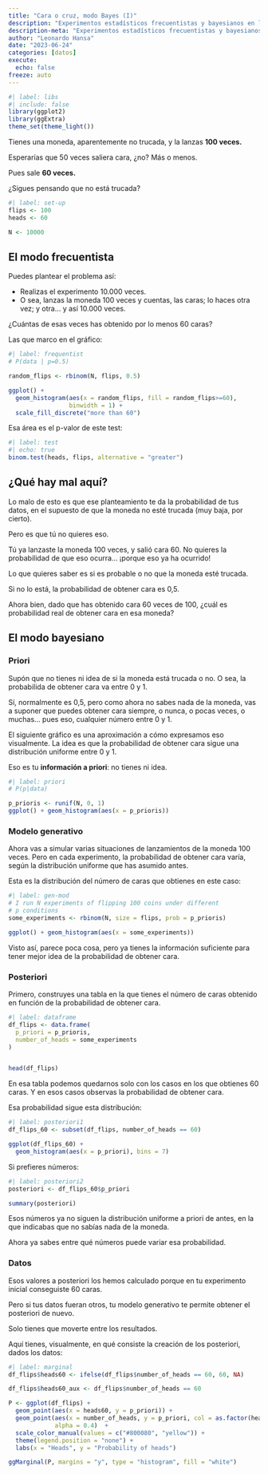 ```yaml
---
title: "Cara o cruz, modo Bayes (I)"
description: "Experimentos estadísticos frecuentistas y bayesianos en lanzamiento de monedas."
description-meta: "Experimentos estadísticos frecuentistas y bayesianos en lanzamiento de monedas."
author: "Leonardo Hansa"
date: "2023-06-24"
categories: [datos]
execute: 
  echo: false
freeze: auto
---
```


```r
#| label: libs
#| include: false
library(ggplot2)
library(ggExtra)
theme_set(theme_light())
```

Tienes una moneda, aparentemente no trucada, y la lanzas **100 veces.**

Esperarías que 50 veces saliera cara, ¿no? Más o menos.

Pues sale **60 veces.**

¿Sigues pensando que no está trucada?

```r
#| label: set-up
flips <- 100
heads <- 60

N <- 10000
```

## El modo frecuentista

Puedes plantear el problema así: 

- Realizas el experimento 10.000 veces. 
- O sea, lanzas la moneda 100 veces y cuentas, las caras; lo haces otra vez; y otra... y así 10.000 veces.

¿Cuántas de esas veces has obtenido por lo menos 60 caras?

Las que marco en el gráfico:

```r
#| label: frequentist
# P(data | p=0.5)

random_flips <- rbinom(N, flips, 0.5)

ggplot() + 
  geom_histogram(aes(x = random_flips, fill = random_flips>=60), 
                 binwidth = 1) + 
  scale_fill_discrete("more than 60")
```

Esa área es el p-valor de este test: 

```r
#| label: test
#| echo: true
binom.test(heads, flips, alternative = "greater")
```


## ¿Qué hay mal aquí?

Lo malo de esto es que ese planteamiento te da la probabilidad de tus datos, en el supuesto de que la moneda no esté trucada (muy baja, por cierto). 

Pero es que tú no quieres eso. 

Tú ya lanzaste la moneda 100 veces, y salió cara 60. No quieres la probabilidad de que eso ocurra... ¡porque eso ya ha ocurrido!

Lo que quieres saber es si es probable o no que la moneda esté trucada. 

Si no lo está, la probabilidad de obtener cara es 0,5. 

Ahora bien, dado que has obtenido cara 60 veces de 100, ¿cuál es probabilidad real de obtener cara en esa moneda?

## El modo bayesiano

### Priori
Supón que no tienes ni idea de si la moneda está trucada o no. O sea, la probabilida de obtener cara va entre 0 y 1. 

Sí, normalmente es 0,5, pero como ahora no sabes nada de la moneda, vas a suponer que puedes obtener cara siempre, o nunca, o pocas veces, o muchas... pues eso, cualquier número entre 0 y 1.

El siguiente gráfico es una aproximación a cómo expresamos eso visualmente. La idea es que la probabilidad de obtener cara sigue una distribución uniforme entre 0 y 1. 

Eso es tu **información a priori**: no tienes ni idea.

```r
#| label: priori
# P(p|data)

p_prioris <- runif(N, 0, 1)
ggplot() + geom_histogram(aes(x = p_prioris)) 
```

### Modelo generativo

Ahora vas a simular varias situaciones de lanzamientos de la moneda 100 veces. Pero en cada experimento, la probabilidad de obtener cara varía, según la distribución uniforme que has asumido antes. 

Esta es la distribución del número de caras que obtienes en este caso: 

```r
#| label: gen-mod
# I run N experiments of flipping 100 coins under different
# p conditions
some_experiments <- rbinom(N, size = flips, prob = p_prioris)

ggplot() + geom_histogram(aes(x = some_experiments)) 
```


Visto así, parece poca cosa, pero ya tienes la información suficiente para tener mejor idea de la probabilidad de obtener cara.

### Posteriori

Primero, construyes una tabla en la que tienes el número de caras obtenido en función de la probabilidad de obtener cara.

```r
#| label: dataframe
df_flips <- data.frame(
  p_priori = p_prioris, 
  number_of_heads = some_experiments
)


head(df_flips)
```


En esa tabla podemos quedarnos solo con los casos en los que obtienes 60 caras. Y en esos casos observas la probabilidad de obtener cara. 

Esa probabilidad sigue esta distribución: 

```r
#| label: posteriori1
df_flips_60 <- subset(df_flips, number_of_heads == 60)

ggplot(df_flips_60) +
  geom_histogram(aes(x = p_priori), bins = 7)

```

Si prefieres números: 


```r
#| label: posteriori2
posteriori <- df_flips_60$p_priori

summary(posteriori)
```

Esos números ya no siguen la distribución uniforme a priori de antes, en la que indicabas que no sabías nada de la moneda. 

Ahora ya sabes entre qué números puede variar esa probabilidad.

### Datos

Esos valores a posteriori los hemos calculado porque en tu experimento inicial conseguiste 60 caras. 

Pero si tus datos fueran otros, tu modelo generativo te permite obtener el posteriori de nuevo. 

Solo tienes que moverte entre los resultados. 

Aquí tienes, visualmente, en qué consiste la creación de los posteriori, dados los datos:

```r
#| label: marginal
df_flips$heads60 <- ifelse(df_flips$number_of_heads == 60, 60, NA)

df_flips$heads60_aux <- df_flips$number_of_heads == 60

P <- ggplot(df_flips) + 
  geom_point(aes(x = heads60, y = p_priori)) +
  geom_point(aes(x = number_of_heads, y = p_priori, col = as.factor(heads60_aux)), 
             alpha = 0.4)  + 
  scale_color_manual(values = c("#800080", "yellow")) + 
  theme(legend.position = "none") + 
  labs(x = "Heads", y = "Probability of heads")

ggMarginal(P, margins = "y", type = "histogram", fill = "white")
```

